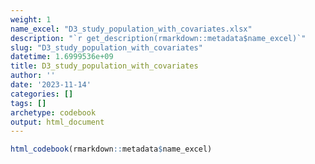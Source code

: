 ```yaml
---
weight: 1
name_excel: "D3_study_population_with_covariates.xlsx"
description: "`r get_description(rmarkdown::metadata$name_excel)`"
slug: "D3_study_population_with_covariates"
datetime: 1.6999536e+09
title: D3_study_population_with_covariates
author: ''
date: '2023-11-14'
categories: []
tags: []
archetype: codebook
output: html_document
---
```


```r
html_codebook(rmarkdown::metadata$name_excel)
```
